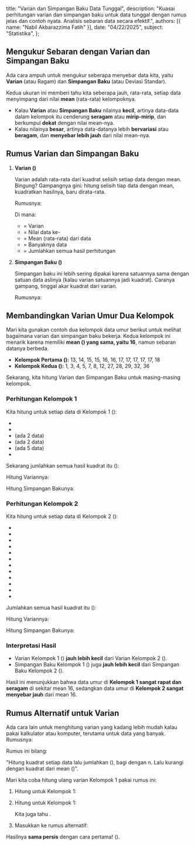   title: "Varian dan Simpangan Baku Data Tunggal",
  description: "Kuasai perhitungan varian dan simpangan baku untuk data tunggal dengan rumus jelas dan contoh nyata. Analisis sebaran data secara efektif.",
  authors: [{ name: "Nabil Akbarazzima Fatih" }],
  date: "04/22/2025",
  subject: "Statistika",
};

## Mengukur Sebaran dengan Varian dan Simpangan Baku

Ada cara ampuh untuk mengukur seberapa menyebar data kita, yaitu **Varian** (atau Ragam) dan **Simpangan Baku** (atau Deviasi Standar).

Kedua ukuran ini memberi tahu kita seberapa jauh, rata-rata, setiap data menyimpang dari nilai **mean** (rata-rata) kelompoknya.

- Kalau **Varian** atau **Simpangan Baku** nilainya **kecil**, artinya data-data dalam kelompok itu cenderung **seragam** atau **mirip-mirip**, dan berkumpul **dekat** dengan nilai mean-nya.
- Kalau nilainya **besar**, artinya data-datanya lebih **bervariasi** atau **beragam**, dan **menyebar lebih jauh** dari nilai mean-nya.

## Rumus Varian dan Simpangan Baku

1.  **Varian (<InlineMath math="\sigma^2" />)**

    Varian adalah rata-rata dari kuadrat selisih setiap data dengan mean. Bingung? Gampangnya gini: hitung selisih tiap data dengan mean, kuadratkan hasilnya, baru dirata-rata.

    Rumusnya:

    <BlockMath math="\sigma^2 = \frac{\sum_{i=1}^{n}(x_i - \bar{x})^2}{n}" />

    Di mana:

    - <InlineMath math="\sigma^2" /> = Varian
    - <InlineMath math="x_i" /> = Nilai data ke-
      <InlineMath math="i" />
    - <InlineMath math="\bar{x}" /> = Mean (rata-rata) dari data
    - <InlineMath math="n" /> = Banyaknya data
    - <InlineMath math="\sum" /> = Jumlahkan semua hasil perhitungan

2.  **Simpangan Baku (<InlineMath math="\sigma" />)**

    Simpangan baku ini lebih sering dipakai karena satuannya sama dengan satuan data aslinya (kalau varian satuannya jadi kuadrat). Caranya gampang, tinggal akar kuadrat dari varian.

    Rumusnya:

    <BlockMath math="\sigma = \sqrt{\sigma^2} = \sqrt{\frac{\sum_{i=1}^{n}(x_i - \bar{x})^2}{n}}" />

## Membandingkan Varian Umur Dua Kelompok

Mari kita gunakan contoh dua kelompok data umur berikut untuk melihat bagaimana varian dan simpangan baku bekerja. Kedua kelompok ini menarik karena memiliki **mean (<InlineMath math="\bar{x}" />) yang sama, yaitu 16**, namun sebaran datanya berbeda.

- **Kelompok Pertama (<InlineMath math="n=12" />):** 13, 14, 15, 15, 16, 16, 17, 17, 17, 17, 17, 18
- **Kelompok Kedua (<InlineMath math="n=12" />):** 1, 3, 4, 5, 7, 8, 12, 27, 28, 29, 32, 36

Sekarang, kita hitung Varian dan Simpangan Baku untuk masing-masing kelompok.

### Perhitungan Kelompok 1

Kita hitung <InlineMath math="(x_i - \bar{x})^2" /> untuk setiap data di Kelompok 1 (<InlineMath math="\bar{x}=16" />):

- <InlineMath math="(13-16)^2 = (-3)^2 = 9" />
- <InlineMath math="(14-16)^2 = (-2)^2 = 4" />
- <InlineMath math="(15-16)^2 = (-1)^2 = 1" /> (ada 2 data)
- <InlineMath math="(16-16)^2 = (0)^2 = 0" /> (ada 2 data)
- <InlineMath math="(17-16)^2 = (1)^2 = 1" /> (ada 5 data)
- <InlineMath math="(18-16)^2 = (2)^2 = 4" />

Sekarang jumlahkan semua hasil kuadrat itu (<InlineMath math="\sum(x_i - \bar{x})^2" />):

<BlockMath math="9 + 4 + (1 \times 2) + (0 \times 2) + (1 \times 5) + 4 = 9 + 4 + 2 + 0 + 5 + 4 = 24" />

Hitung Variannya:

<BlockMath math="\sigma^2_{\text{Kelompok 1}} = \frac{\sum(x_i - \bar{x})^2}{n} = \frac{24}{12} = 2" />

Hitung Simpangan Bakunya:

<BlockMath math="\sigma_{\text{Kelompok 1}} = \sqrt{2} \approx 1,41" />

### Perhitungan Kelompok 2

Kita hitung <InlineMath math="(x_i - \bar{x})^2" /> untuk setiap data di Kelompok 2 (<InlineMath math="\bar{x}=16" />):

- <InlineMath math="(1-16)^2 = (-15)^2 = 225" />
- <InlineMath math="(3-16)^2 = (-13)^2 = 169" />
- <InlineMath math="(4-16)^2 = (-12)^2 = 144" />
- <InlineMath math="(5-16)^2 = (-11)^2 = 121" />
- <InlineMath math="(7-16)^2 = (-9)^2 = 81" />
- <InlineMath math="(8-16)^2 = (-8)^2 = 64" />
- <InlineMath math="(12-16)^2 = (-4)^2 = 16" />
- <InlineMath math="(27-16)^2 = (11)^2 = 121" />
- <InlineMath math="(28-16)^2 = (12)^2 = 144" />
- <InlineMath math="(29-16)^2 = (13)^2 = 169" />
- <InlineMath math="(32-16)^2 = (16)^2 = 256" />
- <InlineMath math="(36-16)^2 = (20)^2 = 400" />

Jumlahkan semua hasil kuadrat itu (<InlineMath math="\sum(x_i - \bar{x})^2" />):

<BlockMath math="225 + 169 + 144 + 121 + 81 + 64 + 16 + 121 + 144 + 169 + 256 + 400 = 1910" />

Hitung Variannya:

<BlockMath math="\sigma^2_{\text{Kelompok 2}} = \frac{\sum(x_i - \bar{x})^2}{n} = \frac{1910}{12} \approx 159,17" />

Hitung Simpangan Bakunya:

<BlockMath math="\sigma_{\text{Kelompok 2}} = \sqrt{159,17} \approx 12,62" />

### Interpretasi Hasil

- Varian Kelompok 1 (<InlineMath math="\sigma^2 = 2" />) **jauh lebih kecil** dari Varian Kelompok 2 (<InlineMath math="\sigma^2 \approx 159,17" />).
- Simpangan Baku Kelompok 1 (<InlineMath math="\sigma \approx 1,41" />) juga **jauh lebih kecil** dari Simpangan Baku Kelompok 2 (<InlineMath math="\sigma \approx 12,62" />).

Hasil ini menunjukkan bahwa data umur di **Kelompok 1 sangat rapat dan seragam** di sekitar mean 16, sedangkan data umur di **Kelompok 2 sangat menyebar jauh** dari mean 16.

## Rumus Alternatif untuk Varian

Ada cara lain untuk menghitung varian yang kadang lebih mudah kalau pakai kalkulator atau komputer, terutama untuk data yang banyak. Rumusnya:

<BlockMath math="\sigma^2 = \frac{\sum x_i^2}{n} - \left( \frac{\sum x_i}{n} \right)^2" />

Rumus ini bilang:

"Hitung kuadrat setiap data lalu jumlahkan (<InlineMath math="\sum x_i^2" />), bagi dengan n. Lalu kurangi dengan kuadrat dari mean (<InlineMath math="(\bar{x})^2 = (\frac{\sum x_i}{n})^2" />)".

Mari kita coba hitung ulang varian Kelompok 1 pakai rumus ini:

1.  Hitung <InlineMath math="\sum x_i^2" /> untuk Kelompok 1:

    <div className="flex flex-col gap-4">
      <BlockMath math="13^2 + 14^2 + 15^2 + 15^2 + 16^2 + 16^2 + 17^2 + 17^2 + 17^2 + 17^2 + 17^2 + 18^2" />
      <BlockMath math="= 169 + 196 + 225 + 225 + 256 + 256 + 289 + 289 + 289 + 289 + 289 + 324 = 3096" />
    </div>

2.  Hitung <InlineMath math="\sum x_i" /> untuk Kelompok 1:

    <div className="flex flex-col gap-4">
      <BlockMath math="13 + 14 + 15 + 15 + 16 + 16 + 17 + 17 + 17 + 17 + 17 + 18" />
      <BlockMath math="= 192" />
    </div>

    Kita juga tahu <InlineMath math="n=12" />.

3.  Masukkan ke rumus alternatif:

    <div className="flex flex-col gap-4">
      <BlockMath math="\sigma^2 = \frac{3096}{12} - \left( \frac{192}{12} \right)^2" />
      <BlockMath math="\sigma^2 = 258 - (16)^2" />
      <BlockMath math="\sigma^2 = 258 - 256 = 2" />
    </div>

Hasilnya **sama persis** dengan cara pertama! (<InlineMath math="\sigma^2 = 2" />).
